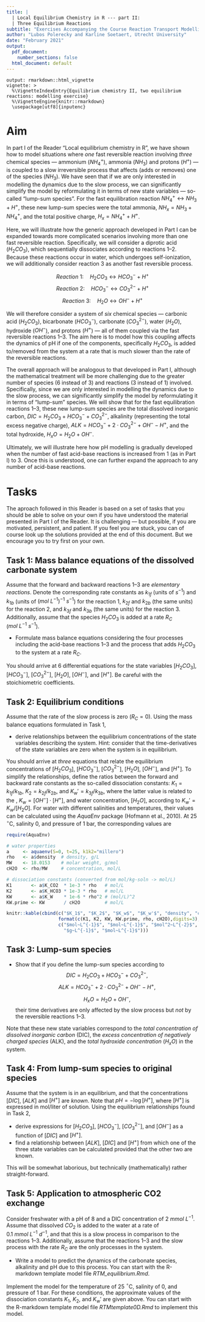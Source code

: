 ```yaml
---
title: |
  | Local Equilibrium Chemistry in R --- part II:
  | Three Equilibrium Reactions
subtitle: "Exercises Accompanying the Course Reaction Transport Modelling in the Hydrosphere"
author: "Lubos Polerecky and Karline Soetaert, Utrecht University"
date: "February 2021"
output:
  pdf_document:
    number_sections: false
  html_document: default
---
```


```echo
output: rmarkdown::html_vignette
vignette: >
  %\VignetteIndexEntry{Equilibrium chemistry II, two equilibrium reactions: modelling exercise}
  %\VignetteEngine{knitr::rmarkdown}
  \usepackage[utf8]{inputenc}
```

# Aim

In part I of the Reader "Local equilibrium chemistry in R", we have shown how to model situations where *one* fast reversible reaction involving *three* chemical species --- ammonium ($NH_4^+$), ammonia ($NH_3$) and protons ($H^+$) --- is coupled to a slow irreversible process that affects (adds or removes) one of the species ($NH_3$). We have seen that if we are only interested in modelling the dynamics due to the slow process, we can significantly simplify the model by reformulating it in terms of new state variables --- so-called "lump-sum species". For the fast equilibration reaction $NH_4^+ \leftrightarrow NH_3 + H^+$, these new lump-sum species were the total ammonia, $NH_x = NH_3 + NH_4^+$, and the total positive charge, $H_x = NH_4^+ + H^+$.

Here, we will illustrate how the generic approach developed in Part I can be expanded towards more complicated scenarios involving more than one fast reversible reaction. Specifically, we will consider a diprotic acid ($H_2CO_3$), which sequentially dissociates according to reactions 1--2. Because these reactions occur in water, which undergoes self-ionization,\footnote{A proton ($H^+$) does not exist as such in water because it reacts fast and strongly with water to form a hydrated proton (hydronium, $H_3O^+$), which in turn associates via hydrogen bonds to additional water molecules. It is macroscopically not possible to distinguish between the various hydrated proton species. In chemistry, they are typically bundled together and denoted as $H^+$, and we will employ this convention here, too. As a chemical reaction, water self-ionization is expressed according to $2H_2O \leftrightarrow OH^- + H_3O^+$, but we will use its conventional form $H_2O \leftrightarrow OH^- + H^+$.} we will additionally consider reaction 3 as another fast reversible process.

$$Reaction~1: \quad H_2CO_3\leftrightarrow HCO_3^- + H^+$$
$$Reaction~2: \quad HCO_3^- \leftrightarrow CO_3^{2-} + H^+$$
$$ Reaction~3: \quad H_2O \leftrightarrow OH^- + H^+$$

We will therefore consider a system of *six* chemical species --- carbonic acid ($H_2CO_3$), bicarbonate ($HCO_3^-$), carbonate ($CO_3^{2-}$), water ($H_2O$), hydroxide ($OH^-$), and protons ($H^+$) --- all of them coupled via the fast reversible reactions 1--3. The aim here is to model how this coupling affects the dynamics of pH if one of the components, specifically $H_2CO_3$, is added to/removed from the system at a rate that is much slower than the rate of the reversible reactions.\footnote{This process could be, for example, the addition of $H_2CO_3$ due to the exchange with atmospheric CO$_2$ or due to the mineralization of organic matter. Note that each of these processes is already a two-step process: the addition of CO$_2$ to water, which is a slow irreversible process, followed by a chemical reaction $CO_2 + H_2O \leftrightarrow H_2CO_3$, which is a fast reversible process. However, because the rate of the overall process is limited by the rate of the slow process, we can consider the net effect of these two processes to be a slow addition of $H_2CO_3$. Depending on the perspective, and given the reactions 1 and 2, one can also consider it as a slow addition of $HCO_3^- + H^+$ or $CO_3^{2-} + 2H^+$. However, here we will consider $H_2CO_3$ as the added species because the ultimate source is the $CO_2$ molecule from the atmosphere or mineralized organic matter.} 

The overall approach will be analogous to that developed in Part I, although the mathematical treatment will be more challenging due to the greater number of species (6 instead of 3) and reactions (3 instead of 1) involved. Specifically, since we are only interested in modelling the dynamics due to the slow process, we can significantly simplify the model by reformulating it in terms of "lump-sum" species. We will show that for the fast equilibration reactions 1--3, these new lump-sum species are the total dissolved inorganic carbon, $DIC = H_2CO_3  + HCO_3^- + CO_3^{2-}$, alkalinity (representing the total excess negative charge), $ALK = HCO_3^- + 2\cdot CO_3^{2-} + OH^- - H^+$, and the total hydroxide, $H_xO = H_2O + OH^-$. 

Ultimately, we will illustrate here how pH modelling is gradually developed when the number of fast acid-base reactions is increased from 1 (as in Part I) to 3. Once this is understood, one can further expand the approach to any number of acid-base reactions.

# Tasks

The aproach followed in this Reader is based on a set of tasks that you should be able to solve on your own if you have understood the material presented in Part I of the Reader. It is challenging --- but possible, if you are motivated, persistent, and patient. If you feel you are stuck, you can of course look up the solutions provided at the end of this document. But we encourage you to try first on your own.


## Task 1: Mass balance equations of the dissolved carbonate system

Assume that the forward and backward reactions 1--3 are *elementary reactions*. Denote the corresponding rate constants as $k_{1f}$ (units of $s^{-1}$) and $k_{1b}$ (units of $(mol~L^{-1})^{-1}~s^{-1}$) for the reaction 1, $k_{2f}$ and $k_{2b}$ (the same units) for the reaction 2, and $k_{3f}$ and $k_{3b}$ (the same units) for the reaction 3. Additionally, assume that the species $H_2CO_3$ is added at a rate $R_C$ ($mol~L^{-1}~s^{-1}$).\footnote{In this exercise, we stick to \emph{one} slow process that adds \emph{one} specific species to the system. Addition of multiple slow processes, each affecting a specific species in the system, would be entirely analogous.}

* Formulate mass balance equations considering the four processes including the acid-base reactions 1--3 and the process that adds $H_2CO_3$ to the system at a rate $R_C$. 

You should arrive at 6 differential equations for the state variables $[H_2CO_3]$, $[HCO_3^-]$, $[CO_3^{2-}]$, $[H_2O]$, $[OH^-]$, and $[H^+]$. Be careful with the stoichiometric coefficients.

## Task 2: Equilibrium conditions

Assume that the rate of the slow process is zero ($R_C=0$). Using the mass balance equations formulated in Task 1, 

* derive relationships between the equilibrium concentrations of the state variables describing the system. Hint: consider that the time-derivatives of the state variables are zero when the system is in equilibrium.

You should arrive at *three* equations that relate the equilibrium concentrations of [$H_2CO_3$], [$HCO_3^-$], [$CO_3^{2-}$], [$H_2O$], [$OH^-$], and [$H^+$]. To simplify the relationships, define the ratios between the forward and backward rate constants as the so-called dissociation constants: $K_1 = k_{1f}/k_{1b}$, $K_2 = k_{2f}/k_{2b}$, and $K_w' = k_{3f}/k_{3b}$, where the latter value is related to the \emph{ionic product of water}, $K_w = [OH^-]\cdot [H^+]$, and water concentration, $[H_2O]$, according to $K_w' = K_w/[H_2O]$. For water with different salinities and temperatures, their values can be calculated using the *AquaEnv* package (Hofmann et al., 2010). At $25\,^\circ$C, salinity 0, and pressure of 1 bar, the corresponding values are 
```r
require(AquaEnv)

# water properties
a     <- aquaenv(S=0, t=25, k1k2="millero")
rho   <- a$density  # density, g/L
MW    <- 18.0153    # molar weight, g/mol
cH2O  <- rho/MW     # concentration, mol/L

# dissociation constants (converted from mol/kg-soln -> mol/L)
K1       <- a$K_CO2  * 1e-3 * rho   # mol/L
K2       <- a$K_HCO3 * 1e-3 * rho   # mol/L
KW       <- a$K_W    * 1e-6 * rho^2 # (mol/L)^2
KW.prime <- KW       / cH2O         # mol/L

knitr::kable(cbind(c("$K_1$", "$K_2$", "$K_w$", "$K_w'$", "density", "concentration"),
                   format(c(K1, K2, KW, KW.prime, rho, cH2O),digits=3),
                   c("$mol~L^{-1}$", "$mol~L^{-1}$", "$mol^2~L^{-2}$", "$mol~L^{-1}$", 
                     "$g~L^{-1}$", "$mol~L^{-1}$")))
```

## Task 3: Lump-sum species

* Show that if you define the lump-sum species according to 
$$DIC = H_2CO_3  + HCO_3^- + CO_3^{2-},$$
$$ALK = HCO_3^- + 2\cdot CO_3^{2-} + OH^- - H^+,$$ 
$$H_xO = H_2O + OH^-,$$
their time derivatives are only affected by the slow process but *not* by the reversible reactions 1--3. 

Note that these new state variables correspond to the *total concentration of dissolved inorganic carbon* (DIC), the *excess concentration of negatively charged species* (ALK), and the *total hydroxide concentration* ($H_xO$) in the system. 

## Task 4: From lump-sum species to original species

Assume that the system is in an equilibrium, and that the concentrations $[DIC]$, $[ALK]$ and $[H^+]$ are *known*. Note that $pH = -\log{[H^+]}$, where $[H^+]$ is expressed in mol/liter of solution. Using the equilibrium relationships found in Task 2, 

* derive expressions for $[H_2CO_3]$, $[HCO_3^-]$, $[CO_3^{2-}]$, and $[OH^-]$ as a function of $[DIC]$ and $[H^+]$.
* find a relationship between $[ALK]$, $[DIC]$ and $[H^+]$ from which one of the three state variables can be calculated provided that the other two are known.

This will be somewhat laborious, but technically (mathematically) rather straight-forward. 

## Task 5: Application to atmospheric CO2 exchange

Consider freshwater with a pH of 8 and a DIC concentration of $2~mmol~L^{-1}$. Assume that dissolved $CO_2$ is added to the water at a rate of $0.1~mmol~L^{-1}~d^{-1}$, and that this is a slow process in comparison to the reactions 1--3. Additionally, assume that the reactions 1--3 and the slow process with the rate $R_C$ are the only processes in the system.

* Write a model to predict the dynamics of the carbonate species, alkalinity and pH due to this process. You can start with the R-markdown template model file *RTM_equilibrium.Rmd*.\footnote{You can obtain this file from Rstudio: File $\rightarrow$ new File $\rightarrow$ Rmarkdown $\rightarrow$ from template $\rightarrow$ RTM\_equilibrium. Save this file under a different name, do not forget to change the heading of this file.}

Implement the model for the temperature of 25 $^\circ$C, salinity of 0, and pressure of 1 bar. For these conditions, the approximate values of the dissociation constants $K_1$, $K_2$, and $K_w'$ are given above. You can start with the R-markdown template model file *RTMtemplate0D.Rmd* to implement this model.\footnote{You can obtain this file from Rstudio: File $\rightarrow$ new File $\rightarrow$ Rmarkdown $\rightarrow$ from template $\rightarrow$ RTMtemplate0D. Save this file under a different name, do not forget to change the heading of this file.}

